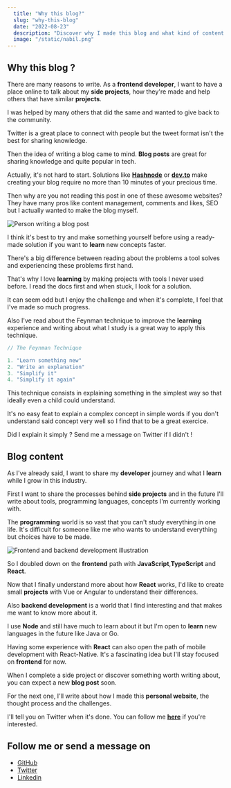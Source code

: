 ```yaml
---
  title: "Why this blog?"
  slug: "why-this-blog"
  date: "2022-08-23"
  description: "Discover why I made this blog and what kind of content you will find here."
  image: "/static/nabil.png"
---
```


## Why this blog ?

There are many reasons to write. As a **frontend developer**, I want to have a place online to talk about my **side projects**, how they're made and help others that have similar **projects**.

I was helped by many others that did the same and wanted to give back to the community.

Twitter is a great place to connect with people but the tweet format isn't the best for sharing knowledge.

Then the idea of writing a blog came to mind. **Blog posts** are great for sharing knowledge and quite popular in tech.

Actually, it's not hard to start. Solutions like [**Hashnode**](hashnode.com) or [**dev.to**](dev.to) make creating your blog require no more than 10 minutes of your precious time.

Then why are you not reading this post in one of these awesome websites? They have many pros like content management, comments and likes, SEO but I actually wanted to make the blog myself.

![Person writing a blog post](/static/blog/why-this-blog/blogging.png)

I think it's best to try and make something yourself before using a ready-made solution if you want to **learn** new concepts faster.

There's a big difference between reading about the problems a tool solves and experiencing these problems first hand.

That's why I love **learning** by making projects with tools I never used before. I read the docs first and when stuck, I look for a solution.

It can seem odd but I enjoy the challenge and when it's complete, I feel that I've made so much progress.

Also I've read about the Feynman technique to improve the **learning** experience and writing about what I study is a great way to apply this technique.

```js
// The Feynman Technique

1. "Learn something new"
2. "Write an explanation"
3. "Simplify it"
4. "Simplify it again"
```

This technique consists in explaining something in the simplest way so that ideally even a child could understand.

It's no easy feat to explain a complex concept in simple words if you don't understand said concept very well so I find that to be a great exercice.

Did I explain it simply ? Send me a message on Twitter if I didn't !

## Blog content

As I've already said, I want to share my **developer** journey and what I **learn** while I grow in this industry.

First I want to share the processes behind **side projects** and in the future I'll write about tools, programming languages, concepts I'm currently working with.

The **programming** world is so vast that you can't study everything in one life. It's difficult for someone like me who wants to understand everything but choices have to be made.

![Frontend and backend development illustration](/static/blog/why-this-blog/front-and-back.png)

So I doubled down on the **frontend** path with **JavaScript**,**TypeScript** and **React**.

Now that I finally understand more about how **React** works, I'd like to create small **projects** with Vue or Angular to understand their differences.

Also **backend development** is a world that I find interesting and that makes me want to know more about it.

I use **Node** and still have much to learn about it but I'm open to **learn** new languages in the future like Java or Go.

Having some experience with **React** can also open the path of mobile development with React-Native. It's a fascinating idea but I'll stay focused on **frontend** for now.

When I complete a side project or discover something worth writing about, you can expect a new **blog post** soon.

For the next one, I'll write about how I made this **personal website**, the thought process and the challenges.

I'll tell you on Twitter when it's done. You can follow me [**here**](https://www.twitter.com/nabil-io) if you're interested.

## Follow me or send a message on

- [GitHub](https://github.com/Nabil-Y)
- [Twitter](https://twitter.com/nabil_io)
- [Linkedin](https://www.linkedin.com/in/nabil-yassine-0a5262226/)
